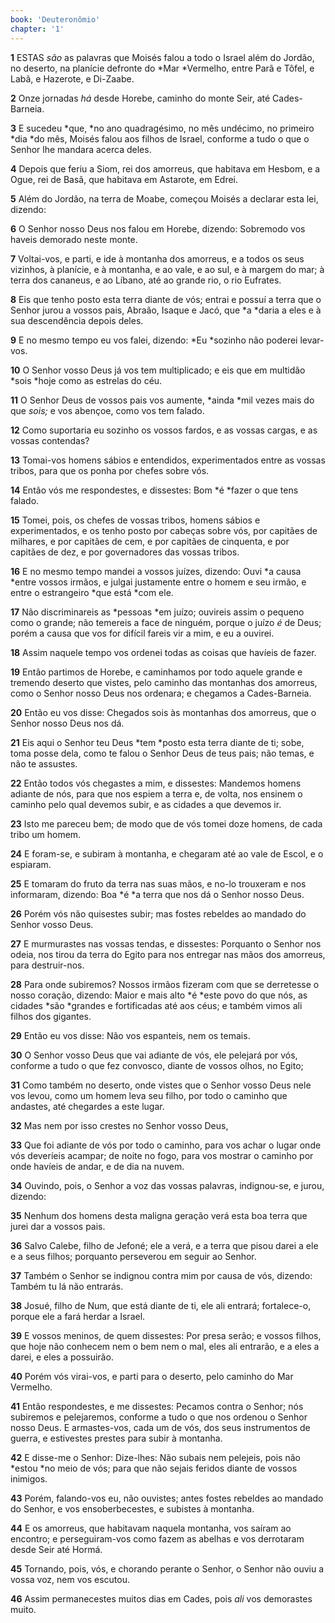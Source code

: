 ```yaml
---
book: 'Deuteronômio'
chapter: '1'
---
```


**1** ESTAS _são_ as palavras que Moisés falou a todo o Israel além do Jordão, no deserto, na planície defronte do *Mar *Vermelho, entre Parã e Tôfel, e Labã, e Hazerote, e Di-Zaabe.

**2** Onze jornadas _há_ desde Horebe, caminho do monte Seir, até Cades-Barneia.

**3** E sucedeu *que, *no ano quadragésimo, no mês undécimo, no primeiro *dia *do mês, Moisés falou aos filhos de Israel, conforme a tudo o que o Senhor lhe mandara acerca deles.

**4** Depois que feriu a Siom, rei dos amorreus, que habitava em Hesbom, e a Ogue, rei de Basã, que habitava em Astarote, em Edrei.

**5** Além do Jordão, na terra de Moabe, começou Moisés a declarar esta lei, dizendo:

**6** O Senhor nosso Deus nos falou em Horebe, dizendo: Sobremodo vos haveis demorado neste monte.

**7** Voltai-vos, e parti, e ide à montanha dos amorreus, e a todos os seus vizinhos, à planície, e à montanha, e ao vale, e ao sul, e à margem do mar; à terra dos cananeus, e ao Líbano, até ao grande rio, o rio Eufrates.

**8** Eis que tenho posto esta terra diante de vós; entrai e possuí a terra que o Senhor jurou a vossos pais, Abraão, Isaque e Jacó, que *a *daria a eles e à sua descendência depois deles.

**9** E no mesmo tempo eu vos falei, dizendo: *Eu *sozinho não poderei levar-vos.

**10** O Senhor vosso Deus já vos tem multiplicado; e eis que em multidão *sois *hoje como as estrelas do céu.

**11** O Senhor Deus de vossos pais vos aumente, *ainda *mil vezes mais do que _sois;_ e vos abençoe, como vos tem falado.

**12** Como suportaria eu sozinho os vossos fardos, e as vossas cargas, e as vossas contendas?

**13** Tomai-vos homens sábios e entendidos, experimentados entre as vossas tribos, para que os ponha por chefes sobre vós.

**14** Então vós me respondestes, e dissestes: Bom *é *fazer o que tens falado.

**15** Tomei, pois, os chefes de vossas tribos, homens sábios e experimentados, e os tenho posto por cabeças sobre vós, por capitães de milhares, e por capitães de cem, e por capitães de cinquenta, e por capitães de dez, e por governadores das vossas tribos.

**16** E no mesmo tempo mandei a vossos juízes, dizendo: Ouvi *a causa *entre vossos irmãos, e julgai justamente entre o homem e seu irmão, e entre o estrangeiro *que está *com ele.

**17** Não discriminareis as *pessoas *em juízo; ouvireis assim o pequeno como o grande; não temereis a face de ninguém, porque o juízo _é_ de Deus; porém a causa que vos for difícil fareis vir a mim, e eu a ouvirei.

**18** Assim naquele tempo vos ordenei todas as coisas que havíeis de fazer.

**19** Então partimos de Horebe, e caminhamos por todo aquele grande e tremendo deserto que vistes, pelo caminho das montanhas dos amorreus, como o Senhor nosso Deus nos ordenara; e chegamos a Cades-Barneia.

**20** Então eu vos disse: Chegados sois às montanhas dos amorreus, que o Senhor nosso Deus nos dá.

**21** Eis aqui o Senhor teu Deus *tem *posto esta terra diante de ti; sobe, toma posse dela, como te falou o Senhor Deus de teus pais; não temas, e não te assustes.

**22** Então todos vós chegastes a mim, e dissestes: Mandemos homens adiante de nós, para que nos espiem a terra e, de volta, nos ensinem o caminho pelo qual devemos subir, e as cidades a que devemos ir.

**23** Isto me pareceu bem; de modo que de vós tomei doze homens, de cada tribo um homem.

**24** E foram-se, e subiram à montanha, e chegaram até ao vale de Escol, e o espiaram.

**25** E tomaram do fruto da terra nas suas mãos, e no-lo trouxeram e nos informaram, dizendo: Boa *é *a terra que nos dá o Senhor nosso Deus.

**26** Porém vós não quisestes subir; mas fostes rebeldes ao mandado do Senhor vosso Deus.

**27** E murmurastes nas vossas tendas, e dissestes: Porquanto o Senhor nos odeia, nos tirou da terra do Egito para nos entregar nas mãos dos amorreus, para destruir-nos.

**28** Para onde subiremos? Nossos irmãos fizeram com que se derretesse o nosso coração, dizendo: Maior e mais alto *é *este povo do que nós, as cidades *são *grandes e fortificadas até aos céus; e também vimos ali filhos dos gigantes.

**29** Então eu vos disse: Não vos espanteis, nem os temais.

**30** O Senhor vosso Deus que vai adiante de vós, ele pelejará por vós, conforme a tudo o que fez convosco, diante de vossos olhos, no Egito;

**31** Como também no deserto, onde vistes que o Senhor vosso Deus nele vos levou, como um homem leva seu filho, por todo o caminho que andastes, até chegardes a este lugar.

**32** Mas nem por isso crestes no Senhor vosso Deus,

**33** Que foi adiante de vós por todo o caminho, para vos achar o lugar onde vós deveríeis acampar; de noite no fogo, para vos mostrar o caminho por onde havíeis de andar, e de dia na nuvem.

**34** Ouvindo, pois, o Senhor a voz das vossas palavras, indignou-se, e jurou, dizendo:

**35** Nenhum dos homens desta maligna geração verá esta boa terra que jurei dar a vossos pais.

**36** Salvo Calebe, filho de Jefoné; ele a verá, e a terra que pisou darei a ele e a seus filhos; porquanto perseverou em seguir ao Senhor.

**37** Também o Senhor se indignou contra mim por causa de vós, dizendo: Também tu lá não entrarás.

**38** Josué, filho de Num, que está diante de ti, ele ali entrará; fortalece-o, porque ele a fará herdar a Israel.

**39** E vossos meninos, de quem dissestes: Por presa serão; e vossos filhos, que hoje não conhecem nem o bem nem o mal, eles ali entrarão, e a eles a darei, e eles a possuirão.

**40** Porém vós virai-vos, e parti para o deserto, pelo caminho do Mar Vermelho.

**41** Então respondestes, e me dissestes: Pecamos contra o Senhor; nós subiremos e pelejaremos, conforme a tudo o que nos ordenou o Senhor nosso Deus. E armastes-vos, cada um de vós, dos seus instrumentos de guerra, e estivestes prestes para subir à montanha.

**42** E disse-me o Senhor: Dize-lhes: Não subais nem pelejeis, pois não *estou *no meio de vós; para que não sejais feridos diante de vossos inimigos.

**43** Porém, falando-vos eu, não ouvistes; antes fostes rebeldes ao mandado do Senhor, e vos ensoberbecestes, e subistes à montanha.

**44** E os amorreus, que habitavam naquela montanha, vos saíram ao encontro; e perseguiram-vos como fazem as abelhas e vos derrotaram desde Seir até Hormá.

**45** Tornando, pois, vós, e chorando perante o Senhor, o Senhor não ouviu a vossa voz, nem vos escutou.

**46** Assim permanecestes muitos dias em Cades, pois _ali_ vos demorastes muito.
